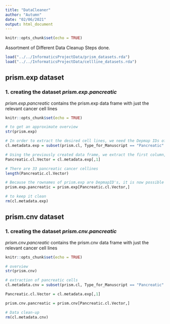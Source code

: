 ```yaml
---
title: "DataCleaner"
author: "Autumn"
date: "02/06/2021"
output: html_document
---
```


```r
knitr::opts_chunk$set(echo = TRUE)
```

Assortment of Different Data Cleanup Steps done.

```r
load("../../InformaticsProjectData/prism_datasets.rda")
load("../../InformaticsProjectData/cellline_datasets.rda")
```


## prism.exp dataset

### 1. creating the dataset *prism.exp.pancreatic* 

*prism.exp.pancreatic* contains the prism.exp data frame with just the relevant cancer cell lines

```r
knitr::opts_chunk$set(echo = TRUE)

# to get an approximate overview
str(prism.exp)

# In order to extract the desired cell lines, we need the Depmap IDs of the desired pancreatic cancer celllines. We get the desired Depmap ID's using the prism.cl data set and the subset function. The subset function returns rows of a data frame, which meet the desired condition. We save the reduced prism.cl data set as the cl.metadata.exp variable. 
cl.metadata.exp = subset(prism.cl, Type_for_Manuscript == "Pancreatic" )

# Using the previously created data frame, we extract the first column, which contains DepmapID's, and assign them to the Pancreatic.cl.vector. This vector contains Depmap ID's of all pancreatic cancer cell lines in our dataset.
Pancreatic.cl.Vector = cl.metadata.exp[,1]

# There are 33 pancreatic cancer cellines
length(Pancreatic.cl.Vector)

# Because the rownames of prism.exp are DepmapID's, it is now possible to reduce the prism.exp dataset to the desired cell lines.
prism.exp.pancreatic = prism.exp[Pancreatic.cl.Vector,]

# to keep it clean
rm(cl.metadata.exp)
```


## prism.cnv dataset
### 1. creating the dataset *prism.cnv.pancreatic*

*prism.cnv.pancreatic* contains the prism.cnv data frame with just the relevant cancer cell lines

```r
knitr::opts_chunk$set(echo = TRUE)

# overview
str(prism.cnv)

# extraction of pancreatic cells
cl.metadata.cnv = subset(prism.cl, Type_for_Manuscript == "Pancreatic" )

Pancreatic.cl.Vector = cl.metadata.exp[,1]

prism.cnv.pancreatic = prism.cnv[Pancreatic.cl.Vector,]

# Data clean-up
rm(cl.metadata.cnv)

```

